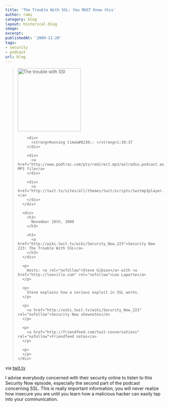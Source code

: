 ```yaml
---
title: 'The Trouble With SSL: You MUST Know this'
author: rami
category: blog
layout: historical-blog
image:
excerpt:
publishedAt: '2009-11-20'
tags:
- security
- podcast
url: blog
---
```


<blockquote>
    <div>
      <div>
        <div class='p_embed p_image_embed'>
          <img alt="The trouble with SSl" height="200" src="/assets/images/content/blog/the-trouble-with-ssl.jpg" width="200" />
        </div>
        
        <div>
          <strong>Running time&#8230;: </strong>1:30:37
        </div>
        
        <div>
          <a href="http://www.podtrac.com/pts/redirect.mp3/aolradio.podcast.aol.com/sn/sn0223.mp3">Download MP3 file</a>
        </div>
        
        <div>
          <a href="http://twit.tv/sites/all/themes/twit/scripts/twitmp3player.swf"></a>
        </div>
      </div>
      
      <div>
        <h3>
          November 19th, 2009
        </h3>
        
        <h3>
          <a href="http://wiki.twit.tv/wiki/Security_Now_223">Security Now 223: The Trouble With SSL</a>
        </h3>
      </div>
      
      <p>
        Hosts: <a rel="nofollow">Steve Gibson</a> with <a href="http://leoville.com" rel="nofollow">Leo Laporte</a>
      </p>
      
      <p>
        Steve explains how a serious exploit in SSL works.
      </p>
      
      <p>
        <a href="http://wiki.twit.tv/wiki/Security_Now_223" rel="nofollow">Security Now shownotes</a>
      </p>
      
      <p>
        <a href="http://friendfeed.com/twit-conversations" rel="nofollow">Friendfeed notes</a>
      </p>
      
      <p>
      </p>
    </div>
  </blockquote>
  
via [twit.tv](http://twit.tv/sn)
  
I advise everybody concerned with their security online to listen to this Security Now episode, especially the second part of the podcast concerning SSL. This is really important information, you will never realize how insecure you are until you learn how a malicious hacker can easily tap into your communication.
